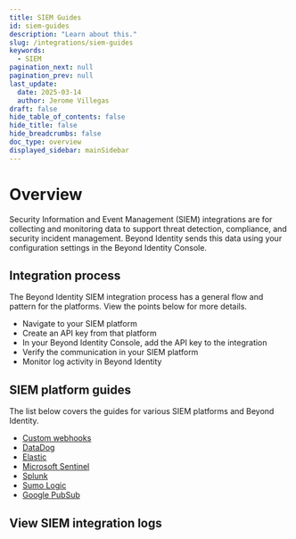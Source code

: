 ```yaml
---
title: SIEM Guides
id: siem-guides
description: "Learn about this."
slug: /integrations/siem-guides
keywords:
  - SIEM
pagination_next: null
pagination_prev: null
last_update:
  date: 2025-03-14
  author: Jerome Villegas
draft: false
hide_table_of_contents: false
hide_title: false
hide_breadcrumbs: false
doc_type: overview
displayed_sidebar: mainSidebar
---
```



# Overview

Security Information and Event Management (SIEM) integrations are for collecting and monitoring data to support threat detection, compliance, and security incident management. Beyond Identity sends this data using your configuration settings in the Beyond Identity Console.

## Integration process

The Beyond Identity SIEM integration process has a general flow and pattern for the platforms. View the points below for more details.

- Navigate to your SIEM platform
- Create an API key from that platform
- In your Beyond Identity Console, add the API key to the integration
- Verify the communication in your SIEM platform
- Monitor log activity in Beyond Identity

## SIEM platform guides

The list below covers the guides for various SIEM platforms and Beyond Identity.

- [Custom webhooks](/docs/integrations/siem-guides/custom-webhooks)
- [DataDog](/docs/integrations/siem-guides/datadog)
- [Elastic](/docs/integrations/siem-guides/elastic)
- [Microsoft Sentinel](/docs/integrations/siem-guides/microsoft-sentinel)
- [Splunk](/docs/integrations/siem-guides/splunk)
- [Sumo Logic](/docs/integrations/siem-guides/sumo-logic)
- [Google PubSub](/docs/integrations/siem-guides/google-pubsub)

## View SIEM integration logs


<ViewSiem />